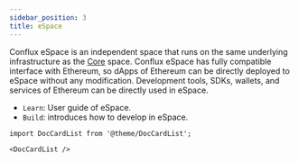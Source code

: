 ```yaml
---
sidebar_position: 3
title: eSpace
---
```


Conflux eSpace is an independent space that runs on the same underlying infrastructure as the [Core](../core/core.mdx) space. Conflux eSpace has fully compatible interface with Ethereum, so dApps of Ethereum can be directly deployed to eSpace without any modification. Development tools, SDKs, wallets, and services of Ethereum can be directly used in eSpace.

-   `Learn`: User guide of eSpace.
-   `Build`: introduces how to develop in eSpace.

```mdx-code-block
import DocCardList from '@theme/DocCardList';

<DocCardList />
```
